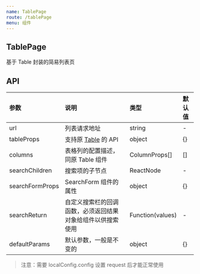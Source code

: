 ```yaml
---
name: TablePage
route: /tablePage
menu: 组件
---
```


## TablePage

基于 Table 封装的简易列表页

## API

|参数|说明|类型|默认值|
|:--|:--|:--|:--|
|url|列表请求地址|string|-|
|tableProps|支持原 [Table](https://3x.ant.design/components/table-cn/) 的 API|object|{}|
|columns|表格列的配置描述，同原 Table 组件|ColumnProps[]|[]|
|searchChildren|搜索项的子节点|ReactNode|-|
|searchFormProps|SearchForm 组件的属性|object|{}|
|searchReturn|自定义搜索栏的回调函数，必须返回结果对象给组件以供搜索使用|Function(values)|-|
|defaultParams|默认参数，一般是不变的|object|{}|

> 注意：需要 localConfig.config 设置 request 后才能正常使用